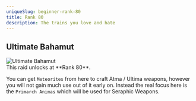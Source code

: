```yaml
---
uniqueSlug: beginner-rank-80
title: Rank 80
description: The trains you love and hate
---
```


## Ultimate Bahamut

<div className="my-6 w-full overflow-y-auto">
    <Image
        src="/images/standard/ultimate_bahamut.jpg"
        alt="Ultimate Bahamut"
        height={0}
        width={0}
        quality={100}
        sizes="100vw"
        className="w-full"
    />
</div>

<Callout type="default">
    This raid unlocks at **Rank 80**.
</Callout>

You can get `Meteorites` from here to craft Atma / Ultima weapons, however you will not gain much use out of it early on.
Instead the real focus here is the `Primarch Animas` which will be used for Seraphic Weapons.

